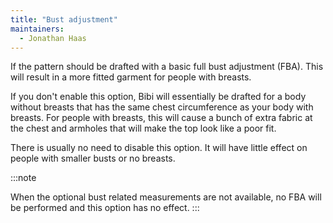 ```yaml
---
title: "Bust adjustment"
maintainers:
  - Jonathan Haas
---
```


If the pattern should be drafted with a basic full bust adjustment (FBA). 
This will result in a more fitted garment for people with breasts.

If you don't enable this option, Bibi will essentially be drafted
for a body without breasts that has the same chest circumference as
your body with breasts. For people with breasts, this will cause a 
bunch of extra fabric at the chest and armholes that will make the 
top look like a poor fit.

There is usually no need to disable this option. It will have little effect on people
with smaller busts or no breasts.

:::note

When the optional bust related measurements are not available, no FBA will be performed and this option has no effect.
:::




